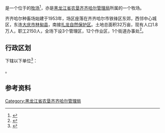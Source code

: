 {{中国乡级行政区|23/02/04/500/000
|行政区全称           = {{PAGENAMEBASE}}
|上级行政区           = [[黑龙江省农垦齐齐哈尔管理局|黑龙江省农垦齐齐哈尔管理局]]
}}

'''{{PAGENAMEBASE}}'''是一个位于{{PRC admin/fullname|23/02/04/500/000|3}}的[[牧场|牧场]]<ref>{{PRC admin/ref sgc|{{PRC admin/parent|23/02/04/500/000}}}}</ref>，亦是[[黑龙江省农垦齐齐哈尔管理局|黑龙江省农垦齐齐哈尔管理局]]所属的一个牧场。

齐齐哈尔种畜场始建于1953年，场区座落在齐齐哈尔市铁锋区东郊，西邻中心城区，东连[[大庆市|大庆市]][[林甸县|林甸县]]，南接[[扎龙自然保护区|扎龙自然保护区]]。土地总面积32万亩，现有人口1.8万人，职工2150人，全场下设3个管理区，12个作业区，1个街道办事处<ref>{{cite web |title=齐齐哈尔种畜场 |url=http://zw.chinabdh.com/qqhezcc/index.jhtml |website=黑龙江省农垦总局}}</ref>。

== 行政区划 ==
{{PAGENAMEBASE}}下辖以下单位<ref>{{PRC admin/ref sgc|23/02/04/500/000}}</ref>：

{{PRC admin/children|23/02/04/500/000}}。

== 参考资料 ==
{{reflist}}

{{黑龙江行政区划小作品}}
{{PRC admin/navcat|23/02/04/500/000}}
{{黑龙江省农垦总局}}

[[Category:黑龙江省农垦齐齐哈尔管理局|Category:黑龙江省农垦齐齐哈尔管理局]]